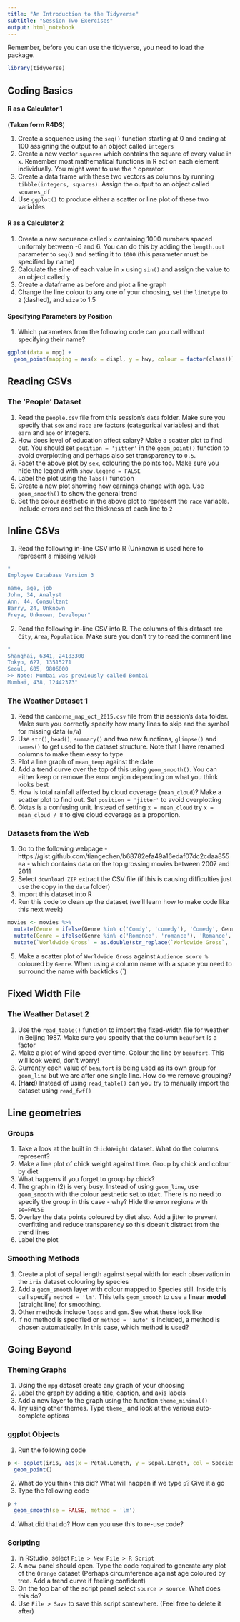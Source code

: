 ```yaml
---
title: "An Introduction to the Tidyverse"
subtitle: "Session Two Exercises"
output: html_notebook
---
```


Remember, before you can use the tidyverse, you need to load the package.

```r
library(tidyverse)
```


## Coding Basics

#### R as a Calculator 1

(**Taken form R4DS**)

1. Create a sequence using the `seq()` function starting at 0 and ending at 100 assigning the output to an object called `integers`
2. Create a new vector `squares` which contains the square of every value in `x`. Remember most mathematical functions in R act on each element individually. You might want to use the `^` operator.
3. Create a data frame with these two vectors as columns by running `tibble(integers, squares)`. Assign the output to an object called `squares_df`
4. Use `ggplot()` to produce either a scatter or line plot of these two variables

#### R as a Calculator 2

1. Create a new sequence called `x` containing 1000 numbers spaced uniformly between -6 and 6. You can do this by adding the `length.out` parameter to `seq()` and setting it to `1000` (this parameter must be specified by name)
2. Calculate the sine of each value in `x` using `sin()` and assign the value to an object called `y`
3. Create a dataframe as before and plot a line graph
4. Change the line colour to any one of your choosing, set the `linetype` to `2` (dashed), and `size` to 1.5

#### Specifying Parameters by Position

1. Which parameters from the following code can you call without specifying their name? 

```r
ggplot(data = mpg) +
  geom_point(mapping = aes(x = displ, y = hwy, colour = factor(class)))
```

## Reading CSVs

### The 'People' Dataset

1. Read the `people.csv` file from this session's `data` folder. Make sure you specify that `sex` and `race` are factors (categorical variables) and that `earn` and `age` or integers.
2. How does level of education affect salary? Make a scatter plot to find out. You should set `position = 'jitter'` in the `geom_point()` function to avoid overplotting and perhaps also set transparency to `0.5`.
3. Facet the above plot by `sex`, colouring the points too. Make sure you hide the legend with `show.legend = FALSE`
4. Label the plot using the `labs()` function
5. Create a new plot showing how earnings change with age. Use `geom_smooth()` to show the general trend 
6. Set the colour aesthetic in the above plot to represent the `race` variable. Include errors and set the thickness of each line to `2`

## Inline CSVs

1. Read the following in-line CSV into R (Unknown is used here to represent a missing value)

```r
"
Employee Database Version 3

name, age, job
John, 34, Analyst
Ann, 44, Consultant
Barry, 24, Unknown
Freya, Unknown, Developer"
```

2. Read the following in-line CSV into R. The columns of this dataset are `City`, `Area`, `Population`. Make sure you don't try to read the comment line

```r
"
Shanghai, 6341, 24183300
Tokyo, 627, 13515271
Seoul, 605, 9806000
>> Note: Mumbai was previously called Bombai
Mumbai, 438, 12442373"
```

### The Weather Dataset 1

1. Read the `camborne_map_oct_2015.csv` file from this session's `data` folder. Make sure you correctly specify how many lines to skip and the symbol for missing data (`n/a`)
2. Use `str()`, `head()`, `summary()` and two new functions, `glimpse()` and `names()` to get used to the dataset structure. Note that I have renamed columns to make them easy to type
3. Plot a line graph of `mean_temp` against the date
4. Add a trend curve over the top of this using `geom_smooth()`. You can either keep or remove the error region depending on what you think looks best
5. How is total rainfall affected by cloud coverage (`mean_cloud`)? Make a scatter plot to find out. Set `position = 'jitter'` to avoid overplotting
6. Oktas is a confusing unit. Instead of setting `x = mean_cloud` try `x = mean_cloud / 8` to give cloud coverage as a proportion.

### Datasets from the Web

1. Go to the following webpage - https://gist.github.com/tiangechen/b68782efa49a16edaf07dc2cdaa855ea - which contains data on the top grossing movies between 2007 and 2011
2. Select `download ZIP` extract the CSV file (if this is causing difficulties just use the copy in the `data` folder)
3. Import this dataset into R
4. Run this code to clean up the dataset (we'll learn how to make code like this next week)

```r
movies <- movies %>%
  mutate(Genre = ifelse(Genre %in% c('Comdy', 'comedy'), 'Comedy', Genre)) %>%
  mutate(Genre = ifelse(Genre %in% c('Romence', 'romance'), 'Romance', Genre)) %>%
  mutate(`Worldwide Gross` = as.double(str_replace(`Worldwide Gross`, '\\$', '')))
```

5. Make a scatter plot of `Worldwide Gross` against `Audience score %` coloured by `Genre`. When using a column name with a space you need to surround the name with backticks (\`)

## Fixed Width File

### The Weather Dataset 2

1. Use the `read_table()` function to import the fixed-width file for weather in Beijing 1987. Make sure you specify that the column `beaufort` is a factor
2. Make a plot of wind speed over time. Colour the line by `beaufort`. This will look weird, don't worry!
3. Currently each value of `beaufort` is being used as its own group for `geom_line` but we are after one single line. How do we remove grouping?
4. **(Hard)** Instead of using `read_table()` can you try to manually import the dataset using `read_fwf()`

## Line geometries

### Groups

1. Take a look at the built in `ChickWeight` dataset. What do the columns represent?
2. Make a line plot of chick weight against time. Group by chick and colour by diet
3. What happens if you forget to group by chick?
4. The graph in (2) is very busy. Instead of using `geom_line`, use `geom_smooth` with the colour aesthetic set to `Diet`. There is no need to specify the group in this case - why? Hide the error regions with `se=FALSE`
5. Overlay the data points coloured by diet also. Add a jitter to prevent overfitting and reduce transparency so this doesn't distract from the trend lines
6. Label the plot

### Smoothing Methods

1. Create a plot of sepal length against sepal width for each observation in the `iris` dataset colouring by species
2. Add a `geom_smooth` layer with colour mapped to Species still. Inside this call specify `method = 'lm'`. This tells `geom_smooth` to use a **l**inear **model** (straight line) for smoothing.
3. Other methods include `loess` and `gam`. See what these look like
4. If no method is specified or `method = 'auto'` is included, a method is chosen automatically. In this case, which method is used?

## Going Beyond

### Theming Graphs

1. Using the `mpg` dataset create any graph of your choosing
2. Label the graph by adding a title, caption, and axis labels
3. Add a new layer to the graph using the function `theme_minimal()`
4. Try using other themes. Type `theme_` and look at the various auto-complete options

### ggplot Objects

1. Run the following code

```r
p <- ggplot(iris, aes(x = Petal.Length, y = Sepal.Length, col = Species)) +
  geom_point()
```

2. What do you think this did? What will happen if we type `p`? Give it a go
3. Type the following code

```r
p +
  geom_smooth(se = FALSE, method = 'lm')
```

4. What did that do? How can you use this to re-use code?

### Scripting

1. In RStudio, select `File > New File > R Script`
2. A new panel should open. Type the code required to generate any plot of the `Orange` dataset (Perhaps circumference against age coloured by tree. Add a trend curve if feeling confident)
3. On the top bar of the script panel select `source > source`. What does this do? 
4. Use `File > Save` to save this script somewhere. (Feel free to delete it after)
